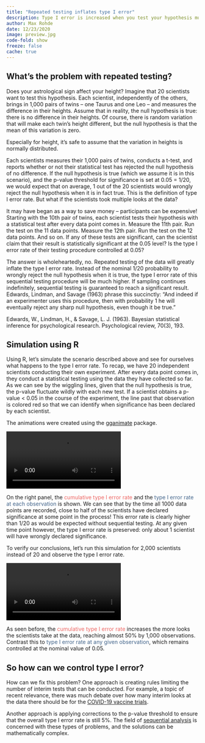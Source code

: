 ```yaml
---
title: "Repeated testing inflates type I error"
description: Type I error is increased when you test your hypothesis multiple times during the data collection process. Simulations can provide a clear picture of this process.
author: Max Rohde
date: 12/23/2020
image: preview.jpg
code-fold: show
freeze: false
cache: true
---
```


## What's the problem with repeated testing?
Does your astrological sign affect your height? Imagine that 20 scientists want to test this hypothesis. Each scientist, independently of the others, brings in 1,000 pairs of twins -- one Taurus and one Leo -- and measures the difference in their heights. Assume that in reality, the null hypothesis is true: there is no difference in their heights. Of course, there is random variation that will make each twin's height different, but the null hypothesis is that the mean of this variation is zero.

<aside>
Especially for height, it's safe to assume that the variation in heights is normally distributed.
</aside>

Each scientists measures their 1,000 pairs of twins, conducts a t-test, and reports whether or not their statistical test has rejected the null hypothesis of no difference. If the null hypothesis is true (which we assume it is in this scenario), and the p-value threshold for significance is set at 0.05 = 1/20, we would expect that on average, 1 out of the 20 scientists would wrongly reject the null hypothesis when it is in fact true. This is the definition of type I error rate. But what if the scientists took multiple looks at the data?

It may have began as a way to save money -- participants can be expensive! Starting with the 10th pair of twins, each scientist tests their hypothesis with a statistical test after every data point comes in. Measure the 11th pair. Run the test on the 11 data points. Measure the 12th pair. Run the test on the 12 data points. And so on. If any of these tests are significant, can the scientist claim that their result is statistically significant at the 0.05 level? Is the type I error rate of their testing procedure controlled at 0.05?

The answer is wholeheartedly, no. Repeated testing of the data will greatly inflate the type I error rate. Instead of the nominal 1/20 probability to wrongly reject the null hypothesis when it is true, the type I error rate of this sequential testing procedure will be much higher. If sampling continues indefinitely, sequential testing is guaranteed to reach a significant result. Edwards, Lindman, and Savage (1963) phrase this succinctly: "And indeed if an experimenter uses this procedure, then with probability 1 he will eventually reject any sharp null hypothesis, even though it be true." 

<aside>
Edwards, W., Lindman, H., & Savage, L. J. (1963). Bayesian statistical inference for psychological research. Psychological review, 70(3), 193.
</aside>

## Simulation using R
Using R, let's simulate the scenario described above and see for ourselves what happens to the type I error rate. To recap, we have 20 independent scientists conducting their own experiment. After every data point comes in, they conduct a statistical testing using the data they have collected so far. As we can see by the wiggling lines, given that the null hypothesis is true, the p-value fluctuate wildly with each new test. If a scientist obtains a p-value < 0.05 in the course of the experiment, the line past that observation is colored red so that we can identify when significance has been declared by each scientist.

<aside>
The animations were created using the [gganimate](https://gganimate.com/articles/gganimate.html) package.
</aside>

![](pval_anim.mp4){fig-width=100%}

On the right panel, the <span style="color:#ed6663">cumulative type I error rate</span> and the <span style="color:#43658b">type I error rate at each observation</span> is shown. We can see that by the time all 1000 data points are recorded, close to half of the scientists have declared significance at some point in the process! This error rate is clearly higher than 1/20 as would be expected without sequential testing. At any given time point however, the type I error rate is preserved: only about 1 scientist will have wrongly declared significance.

To verify our conclusions, let's run this simulation for 2,000 scientists instead of 20 and observe the type I error rate.

![](pval_2000.mp4){fig-width=100%}

As seen before, the <span style="color:#ed6663">cumulative type I error rate</span> increases the more looks the scientists take at the data, reaching almost 50% by 1,000 observations. Contrast this to <span style="color:#43658b">type I error rate at any given observation</span>, which remains controlled at the nominal value of 0.05.

## So how can we control type I error?
How can we fix this problem? One approach is creating rules limiting the number of interim tests that can be conducted. For example, a topic of recent relevance, there was much debate over how many interim looks at the data there should be for the [COVID-19 vaccine trials](https://www.fda.gov/media/137926/download).

Another approach is applying corrections to the p-value threshold to ensure that the overall type I error rate is still 5%. The field of [sequential analysis](https://en.wikipedia.org/wiki/Sequential_analysis) is concerned with these types of problems, and the solutions can be mathematically complex.






